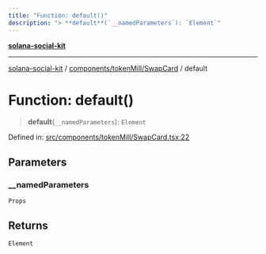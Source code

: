 ```yaml
---
title: "Function: default()"
description: "> **default**(`__namedParameters`): `Element`"
---
```


[**solana-social-kit**](../../../../README.mdx)

***

[solana-social-kit](../../../../README.mdx) / [components/tokenMill/SwapCard](../README.mdx) / default

# Function: default()

> **default**(`__namedParameters`): `Element`

Defined in: [src/components/tokenMill/SwapCard.tsx:22](https://github.com/SendArcade/solana-app-kit/blob/bd4b3556b8f469c27ebb06f4df65b3a36b43ba3b/src/components/tokenMill/SwapCard.tsx#L22)

## Parameters

### \_\_namedParameters

`Props`

## Returns

`Element`
